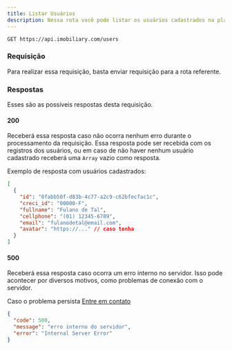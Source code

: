 ```yaml
---
title: Listar Usuários
description: Nessa rota você pode listar os usuários cadastrados na plataforma.
---
```


```http
GET https://api.imobiliary.com/users
```

### Requisição
Para realizar essa requisição, basta enviar requisição para a rota referente.

### Respostas
Esses são as possíveis respostas desta requisição.

#### 200
Receberá essa resposta caso não ocorra nenhum erro durante o processamento da
requisição. Essa resposta pode ser recebida com os registros dos usuários, ou
em caso de não haver nenhum usuário cadastrado receberá uma `Array` vazio como resposta.

Exemplo de resposta com usuários cadastrados:

```json
[
  {
    "id": "0fabb50f-d83b-4c77-a2c9-c62bfecfac1c",
    "creci_id": "00000-F",
    "fullname": "Fulano de Tal",
    "cellphone": "(01) 12345-6789",
    "email": "fulanodetal@email.com",
    "avatar": "https://..." // caso tenha
  }
]
```

#### 500
Receberá essa resposta caso ocorra um erro interno no servidor.
Isso pode acontecer por diversos motivos, como problemas de conexão com o servidor.

Caso o problema persista [Entre em contato](https://docs.imobiliary.com/contato)
```json
{
  "code": 500,
  "message": "erro interno do servidor",
  "error": "Internal Server Error"
}